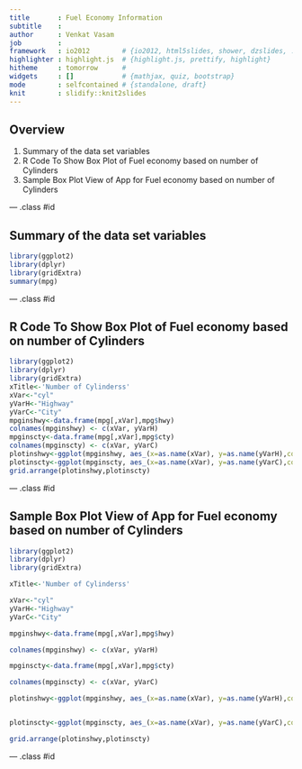 ```yaml
---
title       : Fuel Economy Information
subtitle    : 
author      : Venkat Vasam
job         : 
framework   : io2012        # {io2012, html5slides, shower, dzslides, ...}
highlighter : highlight.js  # {highlight.js, prettify, highlight}
hitheme     : tomorrow      # 
widgets     : []            # {mathjax, quiz, bootstrap}
mode        : selfcontained # {standalone, draft}
knit        : slidify::knit2slides
---
```


## Overview

1. Summary of the data set variables
2. R Code To Show Box Plot of Fuel economy based on number of Cylinders
3. Sample Box Plot View of App for Fuel economy based on number of Cylinders

--- .class #id 

## Summary of the data set variables

```r

library(ggplot2)
library(dplyr)
library(gridExtra)
summary(mpg)
```

--- .class #id 


##  R Code To Show Box Plot of Fuel economy based on number of Cylinders


```r

library(ggplot2)
library(dplyr)
library(gridExtra)
xTitle<-'Number of Cylinderss'
xVar<-"cyl"
yVarH<-"Highway"
yVarC<-"City"
mpginshwy<-data.frame(mpg[,xVar],mpg$hwy)
colnames(mpginshwy) <- c(xVar, yVarH)
mpginscty<-data.frame(mpg[,xVar],mpg$cty)
colnames(mpginscty) <- c(xVar, yVarC)
plotinshwy<-ggplot(mpginshwy, aes_(x=as.name(xVar), y=as.name(yVarH),color=as.name(yVarH) ))+geom_boxplot()
plotinscty<-ggplot(mpginscty, aes_(x=as.name(xVar), y=as.name(yVarC),color=as.name(yVarC) ))+geom_boxplot()
grid.arrange(plotinshwy,plotinscty)

```

--- .class #id 

## Sample Box Plot View of App for Fuel economy based on number of Cylinders

```r

library(ggplot2)
library(dplyr)
library(gridExtra)

xTitle<-'Number of Cylinderss'

xVar<-"cyl"
yVarH<-"Highway"
yVarC<-"City"

mpginshwy<-data.frame(mpg[,xVar],mpg$hwy)

colnames(mpginshwy) <- c(xVar, yVarH)

mpginscty<-data.frame(mpg[,xVar],mpg$cty)

colnames(mpginscty) <- c(xVar, yVarC)

plotinshwy<-ggplot(mpginshwy, aes_(x=as.name(xVar), y=as.name(yVarH),color=as.name(yVarH) ))+geom_boxplot()


plotinscty<-ggplot(mpginscty, aes_(x=as.name(xVar), y=as.name(yVarC),color=as.name(yVarC) ))+geom_boxplot()

grid.arrange(plotinshwy,plotinscty)

```
--- .class #id
